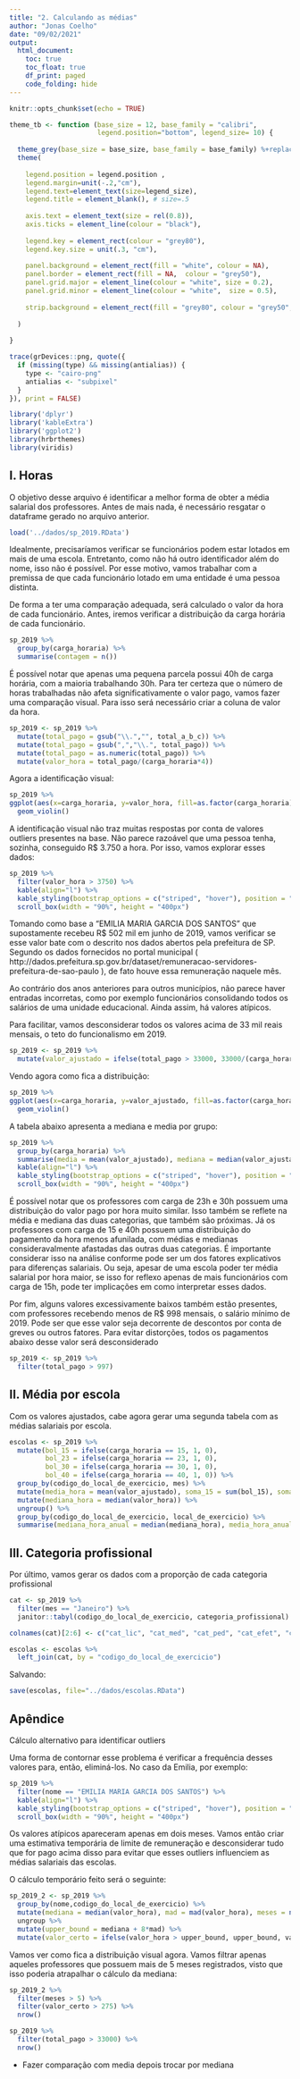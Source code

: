 ```yaml
---
title: "2. Calculando as médias"
author: "Jonas Coelho"
date: "09/02/2021"
output: 
  html_document:
    toc: true
    toc_float: true
    df_print: paged
    code_folding: hide
---
```


```r
knitr::opts_chunk$set(echo = TRUE)

theme_tb <- function (base_size = 12, base_family = "calibri",
                      legend.position="bottom", legend_size= 10) {
  
  theme_grey(base_size = base_size, base_family = base_family) %+replace% 
  theme(
    
    legend.position = legend.position , 
    legend.margin=unit(-.2,"cm"),
    legend.text=element_text(size=legend_size),
    legend.title = element_blank(), # size=.5
    
    axis.text = element_text(size = rel(0.8)),
    axis.ticks = element_line(colour = "black"), 
    
    legend.key = element_rect(colour = "grey80"), 
    legend.key.size = unit(.3, "cm"),
    
    panel.background = element_rect(fill = "white", colour = NA),
    panel.border = element_rect(fill = NA,  colour = "grey50"), 
    panel.grid.major = element_line(colour = "white", size = 0.2),
    panel.grid.minor = element_line(colour = "white",  size = 0.5), 
    
    strip.background = element_rect(fill = "grey80", colour = "grey50", size = 0.2)
    
  )
  
}

trace(grDevices::png, quote({
  if (missing(type) && missing(antialias)) {
    type <- "cairo-png"
    antialias <- "subpixel"
  }
}), print = FALSE)
```

```r
library('dplyr')
library('kableExtra')
library('ggplot2')
library(hrbrthemes)
library(viridis)
```

## I. Horas

O objetivo desse arquivo é identificar a melhor forma de obter a média salarial dos professores. Antes de mais nada, é necessário resgatar o dataframe gerado no arquivo anterior.

```r
load('../dados/sp_2019.RData')
```

Idealmente, precisaríamos verificar se funcionários podem estar lotados em mais de uma escola. Entretanto, como não há outro identificador além do nome, isso não é possível. Por esse motivo, vamos trabalhar com a premissa de que cada funcionário lotado em uma entidade é uma pessoa distinta.

De forma a ter uma comparação adequada, será calculado o valor da hora de cada funcionário. Antes, iremos verificar a distribuição da carga horária de cada funcionário.

```r
sp_2019 %>%
  group_by(carga_horaria) %>%
  summarise(contagem = n())
```
É possível notar que apenas uma pequena parcela possui 40h de carga horária, com a maioria trabalhando 30h. Para ter certeza que o número de horas trabalhadas não afeta significativamente o valor pago, vamos fazer uma comparação visual. Para isso será necessário criar a coluna de valor da hora.

```r
sp_2019 <- sp_2019 %>%
  mutate(total_pago = gsub("\\.","", total_a_b_c)) %>%
  mutate(total_pago = gsub(",","\\.", total_pago)) %>%
  mutate(total_pago = as.numeric(total_pago)) %>%
  mutate(valor_hora = total_pago/(carga_horaria*4))
```

Agora a identificação visual:

```r
sp_2019 %>%
ggplot(aes(x=carga_horaria, y=valor_hora, fill=as.factor(carga_horaria))) + 
  geom_violin()
```
A identificação visual não traz muitas respostas por conta de valores outliers presentes na base. Não parece razoável que uma pessoa tenha, sozinha, conseguido R$ 3.750 a hora. Por isso, vamos explorar esses dados:

```r
sp_2019 %>%
  filter(valor_hora > 3750) %>%
  kable(align="l") %>%
  kable_styling(bootstrap_options = c("striped", "hover"), position = "center") %>%
  scroll_box(width = "90%", height = "400px") 
```
Tomando como base a "EMILIA MARIA GARCIA DOS SANTOS" que supostamente recebeu R$ 502 mil em junho de 2019, vamos verificar se esse valor bate com o descrito nos dados abertos pela prefeitura de SP. Segundo os dados fornecidos no portal municipal ( http://dados.prefeitura.sp.gov.br/dataset/remuneracao-servidores-prefeitura-de-sao-paulo ), de fato houve essa remuneração naquele mês.

Ao contrário dos anos anteriores para outros municípios, não parece haver entradas incorretas, como por exemplo funcionários consolidando todos os salários de uma unidade educacional. Ainda assim, há valores atípicos.


Para facilitar, vamos desconsiderar todos os valores acima de 33 mil reais mensais, o teto do funcionalismo em 2019.

```r
sp_2019 <- sp_2019 %>%
  mutate(valor_ajustado = ifelse(total_pago > 33000, 33000/(carga_horaria*4), valor_hora))
```

Vendo agora como fica a distribuição:

```r
sp_2019 %>%
ggplot(aes(x=carga_horaria, y=valor_ajustado, fill=as.factor(carga_horaria))) + 
  geom_violin()
```

A tabela abaixo apresenta a mediana e media por grupo:

```r
sp_2019 %>%
  group_by(carga_horaria) %>%
  summarise(media = mean(valor_ajustado), mediana = median(valor_ajustado)) %>%
  kable(align="l") %>%
  kable_styling(bootstrap_options = c("striped", "hover"), position = "center") %>%
  scroll_box(width = "90%", height = "400px") 
```
É possível notar que os professores com carga de 23h e 30h possuem uma distribuição do valor pago por hora muito similar. Isso também se reflete na média e mediana das duas categorias, que também são próximas. Já os professores com carga de 15 e 40h possuem uma distribuição do pagamento da hora menos afunilada, com médias e medianas consideravalmente afastadas das outras duas categorias. É importante considerar isso na análise conforme pode ser um dos fatores explicativos para diferenças salariais. Ou seja, apesar de uma escola poder ter média salarial por hora maior, se isso for reflexo apenas de mais funcionários com carga de 15h, pode ter implicações em como interpretar esses dados.

Por fim, alguns valores excessivamente baixos também estão presentes, com professores recebendo menos de R$ 998 mensais, o salário mínimo de 2019. Pode ser que esse valor seja decorrente de descontos por conta de greves ou outros fatores. Para evitar distorções, todos os pagamentos abaixo desse valor será desconsiderado

```r
sp_2019 <- sp_2019 %>%
  filter(total_pago > 997)
```


## II. Média por escola

Com os valores ajustados, cabe agora gerar uma segunda tabela com as médias salariais por escola.

```r
escolas <- sp_2019 %>%
  mutate(bol_15 = ifelse(carga_horaria == 15, 1, 0),
         bol_23 = ifelse(carga_horaria == 23, 1, 0),
         bol_30 = ifelse(carga_horaria == 30, 1, 0),
         bol_40 = ifelse(carga_horaria == 40, 1, 0)) %>%
  group_by(codigo_do_local_de_exercicio, mes) %>%
  mutate(media_hora = mean(valor_ajustado), soma_15 = sum(bol_15), soma_23 = sum(bol_23), soma_30 = sum(bol_30), soma_40 = sum(bol_40)) %>%
  mutate(mediana_hora = median(valor_hora)) %>%
  ungroup() %>%
  group_by(codigo_do_local_de_exercicio, local_de_exercicio) %>%
  summarise(mediana_hora_anual = median(mediana_hora), media_hora_anual = mean(media_hora), media_15 = mean(soma_15), media_23 = mean(soma_23), media_30 = mean(soma_30), media_40 = mean(soma_40))
```

## III. Categoria profissional

Por último, vamos gerar os dados com a proporção de cada categoria profissional

```r
cat <- sp_2019 %>%
  filter(mes == "Janeiro") %>%
  janitor::tabyl(codigo_do_local_de_exercicio, categoria_profissional)

colnames(cat)[2:6] <- c("cat_lic", "cat_med", "cat_ped", "cat_efet", "cat_nao")

escolas <- escolas %>%
  left_join(cat, by = "codigo_do_local_de_exercicio")
```


Salvando:

```r
save(escolas, file="../dados/escolas.RData")
```


## Apêndice

Cálculo alternativo para identificar outliers

Uma forma de contornar esse problema é verificar a frequência desses valores para, então, eliminá-los. No caso da Emilia, por exemplo:

```r
sp_2019 %>%
  filter(nome == "EMILIA MARIA GARCIA DOS SANTOS") %>%
  kable(align="l") %>%
  kable_styling(bootstrap_options = c("striped", "hover"), position = "center") %>%
  scroll_box(width = "90%", height = "400px") 
```


Os valores atípicos apareceram apenas em dois meses. Vamos então criar uma estimativa temporária de limite de remuneração e desconsiderar tudo que for pago acima disso para evitar que esses outliers influenciem as médias salariais das escolas.

O cálculo temporário feito será o seguinte:

```r
sp_2019_2 <- sp_2019 %>%
  group_by(nome,codigo_do_local_de_exercicio) %>%
  mutate(mediana = median(valor_hora), mad = mad(valor_hora), meses = n()) %>%
  ungroup %>%
  mutate(upper_bound = mediana + 8*mad) %>%
  mutate(valor_certo = ifelse(valor_hora > upper_bound, upper_bound, valor_hora))
```


Vamos ver como fica a distribuição visual agora. Vamos filtrar apenas aqueles professores que possuem mais de 5 meses registrados, visto que isso poderia atrapalhar o cálculo da mediana:

```r
sp_2019_2 %>%
  filter(meses > 5) %>%
  filter(valor_certo > 275) %>%
  nrow()
```

```r
sp_2019 %>%
  filter(total_pago > 33000) %>%
  nrow()
```


- Fazer comparação com media depois trocar por mediana
